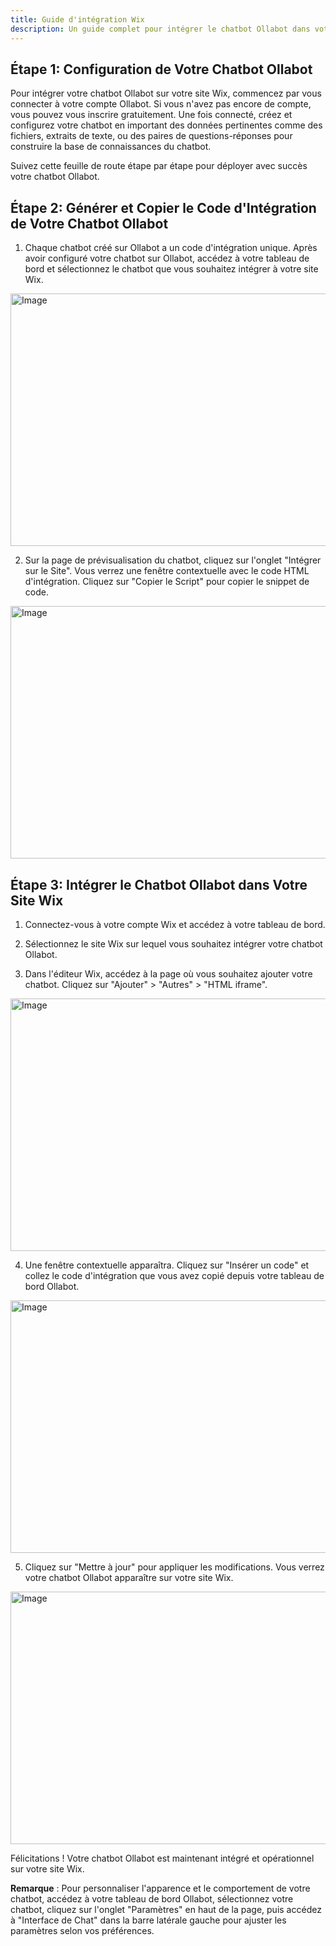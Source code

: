 ```yaml
---
title: Guide d'intégration Wix
description: Un guide complet pour intégrer le chatbot Ollabot dans votre site Wix.
---
```


## Étape 1: Configuration de Votre Chatbot Ollabot

Pour intégrer votre chatbot Ollabot sur votre site Wix, commencez par vous connecter à votre compte Ollabot. Si vous n'avez pas encore de compte, vous pouvez vous inscrire gratuitement. Une fois connecté, créez et configurez votre chatbot en important des données pertinentes comme des fichiers, extraits de texte, ou des paires de questions-réponses pour construire la base de connaissances du chatbot.

Suivez cette feuille de route étape par étape pour déployer avec succès votre chatbot Ollabot.

## Étape 2: Générer et Copier le Code d'Intégration de Votre Chatbot Ollabot

1. Chaque chatbot créé sur Ollabot a un code d'intégration unique. Après avoir configuré votre chatbot sur Ollabot, accédez à votre tableau de bord et sélectionnez le chatbot que vous souhaitez intégrer à votre site Wix.

<Image src="/images/integrations/dashboard.png" 
  width="718" 
  height="404" 
  alt="Image" 
/>

2. Sur la page de prévisualisation du chatbot, cliquez sur l'onglet "Intégrer sur le Site". Vous verrez une fenêtre contextuelle avec le code HTML d'intégration. Cliquez sur "Copier le Script" pour copier le snippet de code.

<Image src="/images/integrations/embed.png" 
  width="718" 
  height="404" 
  alt="Image" 
/>

## Étape 3: Intégrer le Chatbot Ollabot dans Votre Site Wix

1. Connectez-vous à votre compte Wix et accédez à votre tableau de bord.

2. Sélectionnez le site Wix sur lequel vous souhaitez intégrer votre chatbot Ollabot.

3. Dans l'éditeur Wix, accédez à la page où vous souhaitez ajouter votre chatbot. Cliquez sur "Ajouter" > "Autres" > "HTML iframe".

<Image src="/images/integrations/wix-add.png" 
  width="718" 
  height="404" 
  alt="Image" 
/>

4. Une fenêtre contextuelle apparaîtra. Cliquez sur "Insérer un code" et collez le code d'intégration que vous avez copié depuis votre tableau de bord Ollabot.

<Image src="/images/integrations/wix-embed.png" 
  width="718" 
  height="404" 
  alt="Image" 
/>

5. Cliquez sur "Mettre à jour" pour appliquer les modifications. Vous verrez votre chatbot Ollabot apparaître sur votre site Wix.

<Image src="/images/integrations/wix-preview.png" 
  width="718" 
  height="404" 
  alt="Image" 
/>

Félicitations ! Votre chatbot Ollabot est maintenant intégré et opérationnel sur votre site Wix.

**Remarque** : Pour personnaliser l'apparence et le comportement de votre chatbot, accédez à votre tableau de bord Ollabot, sélectionnez votre chatbot, cliquez sur l'onglet "Paramètres" en haut de la page, puis accédez à "Interface de Chat" dans la barre latérale gauche pour ajuster les paramètres selon vos préférences.
